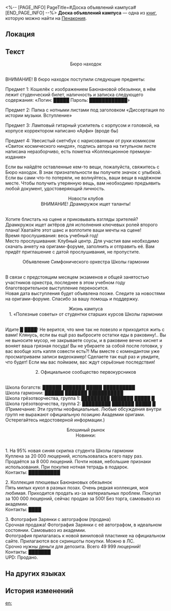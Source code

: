 <%-- [PAGE_INFO]
PageTitle=#Доска объявлений кампуса#
[END_PAGE_INFO] --%>
{{Дополнить}}
{{Книга Инфобокс
|id           = 414
|Название     = 
|Изображение  = Предмет Журнал Пенакония.png
|Мир          = Пенакония
|Томов        = 1
|Автор        = <!--нужно добавить-->
|Описание     = Доска объявлений Академии оригами, на которой студенты любят оставлять всякие известия.
|Том1         = {{tx}}
|Источник1    = {{tx|Отсутствует источник}}
|Персонажи    = 
|Фракции      = 
}}
'''Доска объявлений кампуса''' — одна из [[Книги|книг]], которую можно найти на [[Пенакония]].

==Локация==
{{Отметка карты|<!--название карты-->|<!--id отметки-->}}

==Текст==
<div align="center">Бюро находок</div><br />ВНИМАНИЕ! В бюро находок поступили следующие предметы:

Предмет 1: Кошелёк с изображением Баюнановой обезьянки, в нём лежит студенческий билет, наличность и записка следующего содержания: «Логин: █████ Пароль: ████████████»

Предмет 2: Папка с нотными листами под заголовком «Диссертация по истории музыки. Вступление»

Предмет 3: Ламповый гитарный усилитель с корпусом и головкой, на корпусе корректором написано «Арфи» (вроде бы)

Предмет 4: Увесистый скетчбук с нарисованным от руки комиксом «Свиток космического ниндзя», подпись автора на титульном листе написана неразборчиво, есть пометка «Коллекционное премиум-издание»

Если вы найдёте оставленные кем-то вещи, пожалуйста, свяжитесь с Бюро находок. В знак признательности вы получите значок с улыбкой.<br />
Если вы сами что-то потеряли, не волнуйтесь, ваши вещи в надёжном месте. Чтобы получить утерянную вещь, вам необходимо предъявить любой документ, удостоверяющий личность.

<div align="center">Новости клубов<br />
ВНИМАНИЕ! Драмкружок ищет таланты!</div><br />Хотите блистать на сцене и приковывать взгляды зрителей? Драмкружок ищет актёров для исполнения ключевых ролей второго плана! Хватайте этот шанс и воплотите ваши мечты на сцене!<br />
Время прослушивания: весь учебный год!<br />
Место прослушивания: Клубный центр. Для участия вам необходимо скачать анкету на оригами-форуме, заполнить и отправить её. Вам придёт приглашение с датой прослушивания, не пропустите.


<div align="center">Объявление Симфонического оркестра Школы гармонии</div><br />В связи с предстоящим месяцем экзаменов и общей занятостью участников оркестра, последнее в этом учебном году благотворительное выступление переносится.<br />
Новая дата выступления будет объявлена позже. Следите за новостями на оригами-форуме. Спасибо за вашу помощь и поддержку.

<div align="center">Жизнь кампуса<br />
1. «Полезные советы» от студентки старших курсов Школы гармонии</div><br />Идите █ ████! Не верится, что мне так не повезло и приходится жить с вами! Клянусь, если вы ещё раз выбросите остатки еды в раковину!.. Вы не выносите мусор, не закрываете соусы, и в раковине вечно киснет и воняет ваша грязная посуда! Вы не убираете за собой после готовки, у вас вообще хоть капля совести есть?! Мы вместе с комендантом уже просматриваем записи видеокамер! Сделаете так ещё раз и увидите, что будет! Если мы вас поймаем, вас ждут серьёзные последствия!

<div align="center">2. Официальное сообщество первокурсников</div><br />Школа богатств: ██████ ███████ █████ ██████████<br />
Школа гармонии: ██████ ███████ ███████████<br />
Школа грёзотворчества, группа 1: █████████ ███████ █████ █<br />
Школа грёзотворчества, группа 2: █████████ ███████ █████ █<br />
(Примечание: Эти группы неофициальные. Любые обсуждения внутри групп не выражают официальную позицию Академии оригами. Остерегайтесь недостоверной информации.)


<div align="center">Блошиный рынок<br />
Новинки:</div><br />1. На 95% новая синяя скрипка студента Школы гармонии<br />
Куплена за 20 000 люцерний, использовалась всего пару раз. Продаётся за 8 000 люцерний. Почти новая, небольшие признаки использования. При покупке нотная тетрадь в подарок.<br />
Контакты: ██████████

2. Коллекция плюшевых Баюнановых обезьянок<br />
Пять милых кукол в разных позах. Очень редкая коллекция, моя любимая. Приходится продать из-за материальных проблем. Покупал за 100 000 люцерний, сейчас продаю за 500! Без торга, самовывоз из академии.<br />
Контакты: ████

3. Фотография Зарянки с автографом (продана)<br />
Срочная продажа! Фотография Зарянки с её автографом, в идеальном состоянии. Самовывоз из академии.<br />
Фотография прилагалась к новой виниловой пластинке на официальном сайте. Прилагаются все скриншоты покупки. Можно в ЛС.<br />
Срочно нужны деньги для депозита. Всего 49 999 люцерний!<br />
Контакты: ███████<br />
UPD: Продано.

==На других языках==
{{На других языках
|en   = Campus Message Board
|zhs  = 校园留言板
|zht  = 校園留言板
|ja   = 学内掲示板
|ko   = 캠퍼스 게시판
|es   = Tablón de mensajes del campus
|fr   = Tableau d'affichage du campus
|ru   = Доска объявлений кампуса
|th   = กระดานข้อความ - มหาวิทยาลัย
|vi   = Bảng Tin Nhắn Trường Học
|de   = Campus-Forum
|id   = Papan Pesan Kampus
|pt   = Quadro de Mensagens do Campus
}}

==История изменений==
{{История изменений|3.5}}

[[en:]]